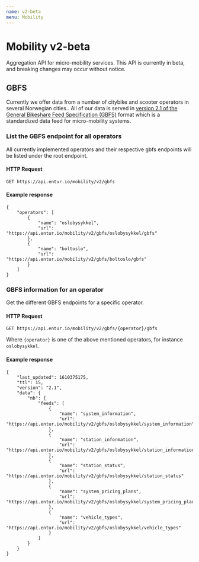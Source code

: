 ```yaml
---
name: v2-beta
menu: Mobility
---
```


# Mobility v2-beta

Aggregation API for micro-mobility services. This API is currently in beta, and breaking changes may occur without notice.

## GBFS

Currently we offer data from a number of citybike and scooter operators in several Norwegian cities..
All of our data is served in [version 2.1 of the General Bikeshare Feed Specification (GBFS)](https://github.com/NABSA/gbfs/blob/v2.1-RC2/gbfs.md) format which is a standardized data feed for micro-mobility systems.

### List the GBFS endpoint for all operators

All currently implemented operators and their respective gbfs endpoints will be listed under the root endpoint.

#### HTTP Request

`GET https://api.entur.io/mobility/v2/gbfs`

#### Example response

```
{
    "operators": [
        {
            "name": "oslobysykkel",
            "url": "https://api.entur.io/mobility/v2/gbfs/oslobysykkel/gbfs"
        },
        {
            "name": "boltoslo",
            "url": "https://api.entur.io/mobility/v2/gbfs/boltoslo/gbfs"
        }
    ]
}

```

### GBFS information for an operator

Get the different GBFS endpoints for a specific operator.

#### HTTP Request

`GET https://api.entur.io/mobility/v2/gbfs/{operator}/gbfs`

Where `{operator}` is one of the above mentioned operators, for instance `oslobysykkel`.

#### Example response

```
{
    "last_updated": 1610375175,
    "ttl": 15,
    "version": "2.1",
    "data": {
        "nb": {
            "feeds": [
                {
                    "name": "system_information",
                    "url": "https://api.entur.io/mobility/v2/gbfs/oslobysykkel/system_information"
                },
                {
                    "name": "station_information",
                    "url": "https://api.entur.io/mobility/v2/gbfs/oslobysykkel/station_information"
                },
                {
                    "name": "station_status",
                    "url": "https://api.entur.io/mobility/v2/gbfs/oslobysykkel/station_status"
                },
                {
                    "name": "system_pricing_plans",
                    "url": "https://api.entur.io/mobility/v2/gbfs/oslobysykkel/system_pricing_plans"
                },
                {
                    "name": "vehicle_types",
                    "url": "https://api.entur.io/mobility/v2/gbfs/oslobysykkel/vehicle_types"
                }
            ]
        }
    }
}
```
